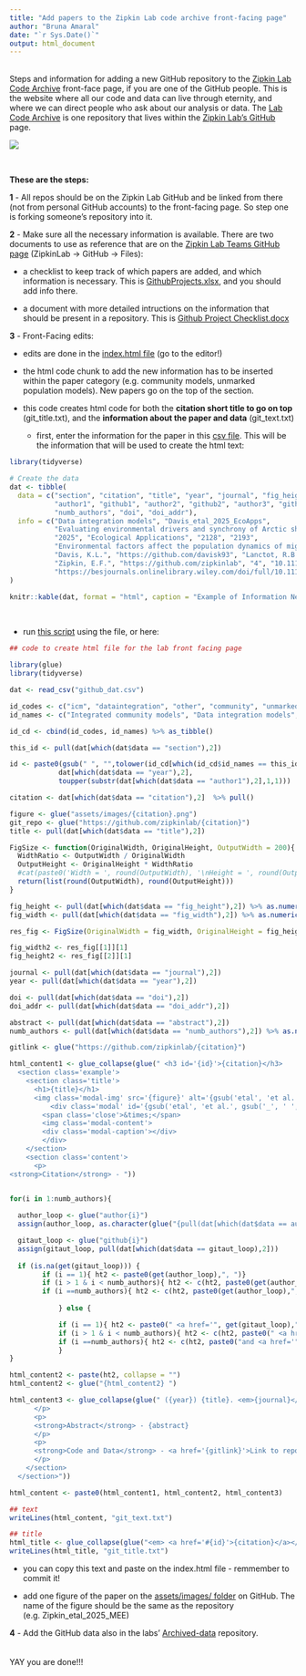 ```yaml
---
title: "Add papers to the Zipkin Lab code archive front-facing page"
author: "Bruna Amaral"
date: "`r Sys.Date()`"
output: html_document
---
```

<br>
Steps and information for adding a new GitHub repository to the [Zipkin Lab Code Archive](https://zipkinlab.github.io/) front-face page, if you are one of the GitHub people. This is the website where all our code and data can live through eternity, and where we can direct people who ask about our analysis or data. The [Lab Code Archive](https://github.com/zipkinlab/zipkinlab.github.io) is one repository that lives within the [Zipkin Lab's GitHub](https://github.com/zipkinlab) page.

![](assets/images/lab_page.png)

<br>

<b>These are the steps:</b>

<b>1</b> - All repos should be on the Zipkin Lab GitHub and be linked from there (not from personal GitHub accounts) to the front-facing page. So step one is forking someone's repository into it.

<b>2</b> - Make sure all the necessary information is available. There are two documents to use as reference that are on the [Zipkin Lab Teams GitHub page](https://teams.microsoft.com/l/channel/19%3A15762ca26189456f989a45136b141e94%40thread.tacv2/GitHub?groupId=a1e331a0-3ad7-4671-a13e-3629dea6fd3b&tenantId=22177130-642f-41d9-9211-74237ad5687d) (ZipkinLab -> GitHub -> Files):

  * a checklist to keep track of which papers are added, and which information is necessary. This is [GithubProjects.xlsx](https://michiganstate.sharepoint.com/:w:/r/sites/STUOT-ResearchGroup/Shared%20Documents/GitHub/Github%20Project%20Checklist.docx?d=w2c29be3eda324515bb264af68f3b242f&csf=1&web=1&e=okdI3w), and you should add info there.

  * a document with more detailed intructions on the information that should be present in a repository. This is [Github Project Checklist.docx](https://michiganstate.sharepoint.com/:x:/r/sites/STUOT-ResearchGroup/Shared%20Documents/GitHub/GithubProjects.xlsx?d=w6e21ffea9efe45ce993b24157dfe59be&csf=1&web=1&e=8rDe1n)

<b>3</b> - Front-Facing edits:

  * edits are done in the [index.html file](https://github.com/zipkinlab/zipkinlab.github.io/blob/master/index.html) (go to the editor!)

  * the html code chunk to add the new information has to be inserted within the paper category (e.g. community models, unmarked population models). New papers go on the top of the section.

  * this code creates html code for both the <b>citation short title to go on top</b> (git_title.txt), and the <b>information about the paper and data</b> (git_text.txt)

    + first, enter the information for the paper in this [csv file](https://michiganstate.sharepoint.com/:x:/r/sites/STUOT-ResearchGroup/Shared%20Documents/GitHub/github_dat.csv?d=w5d117ec80bf7495283bcbb7380150816&csf=1&web=1&e=klx6tk). This will be the information that will be used to create the html text:


```r
library(tidyverse)

# Create the data
dat <- tibble(
  data = c("section", "citation", "title", "year", "journal", "fig_height", "fig_width", "abstract", 
           "author1", "github1", "author2", "github2", "author3", "github3", "author4", "github4", 
           "numb_authors", "doi", "doi_addr"),
  info = c("Data integration models", "Davis_etal_2025_EcoApps", 
           "Evaluating environmental drivers and synchrony of Arctic shorebird demographic rates to inform conservation management", 
           "2025", "Ecological Applications", "2128", "2193", 
           "Environmental factors affect the population dynamics of migratory species throughout their annual cycles. However, identifying the", 
           "Davis, K.L.", "https://github.com/davisk93", "Lanctot, R.B.", "NA", "Saalfeld, S.T.", "NA", 
           "Zipkin, E.F.", "https://github.com/zipkinlab", "4", "10.1111/2041-210X.14282", 
           "https://besjournals.onlinelibrary.wiley.com/doi/full/10.1111/2041-210X.14282")
)

knitr::kable(dat, format = "html", caption = "Example of Information Needed for the Paper")
```

<br>

+ run [this script](https://michiganstate.sharepoint.com/:u:/r/sites/STUOT-ResearchGroup/Shared%20Documents/GitHub/github_html.r?csf=1&web=1&e=kJIER0) using the file, or here:
<br>
```r
## code to create html file for the lab front facing page

library(glue)
library(tidyverse)

dat <- read_csv("github_dat.csv")

id_codes <- c("icm", "dataintegration", "other", "community", "unmarked")
id_names <- c("Integrated community models", "Data integration models", "Other projects", "Community analyses", "Unmarked population models")

id_cd <- cbind(id_codes, id_names) %>% as_tibble()

this_id <- pull(dat[which(dat$data == "section"),2])

id <- paste0(gsub(" ", "",tolower(id_cd[which(id_cd$id_names == this_id),1])),
            dat[which(dat$data == "year"),2],
            toupper(substr(dat[which(dat$data == "author1"),2],1,1)))

citation <- dat[which(dat$data == "citation"),2]  %>% pull()

figure <- glue("assets/images/{citation}.png")
git_repo <- glue("https://github.com/zipkinlab/{citation}")
title <- pull(dat[which(dat$data == "title"),2])

FigSize <- function(OriginalWidth, OriginalHeight, OutputWidth = 200){
  WidthRatio <- OutputWidth / OriginalWidth
  OutputHeight <- OriginalHeight * WidthRatio
  #cat(paste0('Width = ', round(OutputWidth), '\nHeight = ', round(OutputHeight)))
  return(list(round(OutputWidth), round(OutputHeight)))
}

fig_height <- pull(dat[which(dat$data == "fig_height"),2]) %>% as.numeric()
fig_width <- pull(dat[which(dat$data == "fig_width"),2]) %>% as.numeric()

res_fig <- FigSize(OriginalWidth = fig_width, OriginalHeight = fig_height)

fig_width2 <- res_fig[[1]][1]
fig_height2 <- res_fig[[2]][1]

journal <- pull(dat[which(dat$data == "journal"),2])
year <- pull(dat[which(dat$data == "year"),2])

doi <- pull(dat[which(dat$data == "doi"),2])
doi_addr <- pull(dat[which(dat$data == "doi_addr"),2])

abstract <- pull(dat[which(dat$data == "abstract"),2])
numb_authors <- pull(dat[which(dat$data == "numb_authors"),2]) %>% as.numeric()

gitlink <- glue("https://github.com/zipkinlab/{citation}")

html_content1 <- glue_collapse(glue(" <h3 id='{id}'>{citation}</h3>
  <section class='example'>
    <section class='title'>
      <h1>{title}</h1>
      <img class='modal-img' src='{figure}' alt='{gsub('etal', 'et al.', gsub('_', ' ',citation))}' height='{fig_height2}' width='{fig_width2}' style='background-color:white;' >
          <div class='modal' id='{gsub('etal', 'et al.', gsub('_', ' ',citation))}'>
        <span class='close'>&times;</span>
        <img class='modal-content'>
        <div class='modal-caption'></div>
        </div>
    </section>
    <section class='content'>
      <p>
<strong>Citation</strong> - "))


for(i in 1:numb_authors){
  
  author_loop <- glue("author{i}")
  assign(author_loop, as.character(glue("{pull(dat[which(dat$data == author_loop),2])}")))

  gitaut_loop <- glue("github{i}")
  assign(gitaut_loop, pull(dat[which(dat$data == gitaut_loop),2]))
  
  if (is.na(get(gitaut_loop))) {
        if (i == 1){ ht2 <- paste0(get(author_loop),", ")}
        if (i > 1 & i < numb_authors){ ht2 <- c(ht2, paste0(get(author_loop),", "))}
        if (i ==numb_authors){ ht2 <- c(ht2, paste0(get(author_loop),", "))}
        
            } else {

            if (i == 1){ ht2 <- paste0(" <a href='", get(gitaut_loop),"'>", get(author_loop),"</a>, ")}
            if (i > 1 & i < numb_authors){ ht2 <- c(ht2, paste0(" <a href='", get(gitaut_loop),"'>", get(author_loop),"</a>, "))}
            if (i ==numb_authors){ ht2 <- c(ht2, paste0("and <a href='", get(gitaut_loop),"'>", get(author_loop),"</a>"))} 
            }
}

html_content2 <- paste(ht2, collapse = "")
html_content2 <- glue("{html_content2} ")

html_content3 <- glue_collapse(glue(" ({year}) {title}. <em>{journal}</em>. <a href='{doi_addr}'>DOI: {doi}</a>
      </p>
      <p>
      <strong>Abstract</strong> - {abstract}
      </p>
      <p>
      <strong>Code and Data</strong> - <a href='{gitlink}'>Link to repo</a>
      </p>
    </section>
  </section>"))

html_content <- paste0(html_content1, html_content2, html_content3)

## text
writeLines(html_content, "git_text.txt")

## title
html_title <- glue_collapse(glue("<em> <a href='#{id}'>{citation}</a></em> |"))
writeLines(html_title, "git_title.txt")

```


  * you can copy this text and paste on the index.html file - remmember to commit it!

  * add one figure of the paper on the [assets/images/ folder](https://github.com/zipkinlab/zipkinlab.github.io/tree/master/assets/images) on GitHub. The name of the figure should be the same as the repository (e.g. Zipkin_etal_2025_MEE)

<b>4</b> - Add the GitHub data also in the labs' [Archived-data](https://github.com/zipkinlab/Archived-data) repository. 
<br>
<br>
<br>
YAY you are done!!!
<br>
<br>
<br>